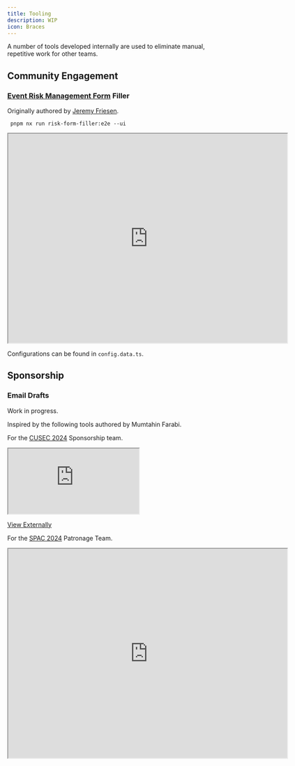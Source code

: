 ```yaml
---
title: Tooling
description: WIP
icon: Braces
---
```


A number of tools developed internally are used to eliminate manual, repetitive work for other teams.

## Community Engagement
### [Event Risk Management Form](https://stuapps.carleton.ca/sarms/event-risk) Filler

Originally authored by [Jeremy Friesen](https://github.com/JeremyFriesenGitHub).

```
 pnpm nx run risk-form-filler:e2e --ui
```

<iframe 
className="mt-4 w-full h-[400px]"
style={{ border: '1px solid rgba(0, 0, 0, 0.1)' }}
allowFullScreen
src="https://github.com/user-attachments/assets/d653906c-0308-4391-bc97-295a27f7b451" 
width="640" 
height="480" 
allow="autoplay">
</iframe>

Configurations can be found in `config.data.ts`.

## Sponsorship
### Email Drafts

Work in progress.

Inspired by the following tools authored by Mumtahin Farabi.

For the [CUSEC 2024](https://2024.cusec.net) Sponsorship team.

<iframe
className="mt-4 w-full h-[400px]"
style={{ border: '1px solid rgba(0, 0, 0, 0.1)' }}
src="https://2024.cusec.net/email-drafts"
allowFullScreen>
</iframe>

[View Externally](https://2024.cusec.net/email-drafts)

For the [SPAC 2024](https://www.ieeespac.ca/) Patronage Team.

<iframe
className="mt-4 w-full h-[400px]"
style={{ border: '1px solid rgba(0, 0, 0, 0.1)' }}
allowFullScreen
src="https://drive.google.com/file/d/1frqbRzHBwET4g3jsmSzhFMZZMJhfmd9m/preview"
width="640"
height="480"
allow="autoplay">
</iframe>
